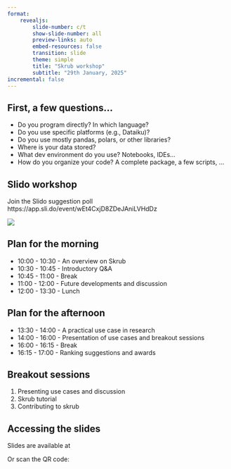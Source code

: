 ```yaml
---
format: 
    revealjs:
        slide-number: c/t
        show-slide-number: all
        preview-links: auto
        embed-resources: false
        transition: slide
        theme: simple
        title: "Skrub workshop"
        subtitle: "29th January, 2025"
incremental: false
---
```

## First, a few questions... {.smaller}
- Do you program directly? In which language?
- Do you use specific platforms (e.g., Dataiku)?
- Do you use mostly pandas, polars, or other libraries?
- Where is your data stored?
- What dev environment do you use? Notebooks, IDEs...
- How do you organize your code? A complete package, a few scripts, ...

## Slido workshop
Join the Slido suggestion poll
https://app.sli.do/event/wEt4CxjD8ZDeJAniLVHdDz

![](images/qr-code-slido.png)

## Plan for the morning {.smaller} 
- 10:00 - 10:30 - An overview on Skrub
- 10:30 - 10:45 - Introductory Q&A
- 10:45 - 11:00 - Break
- 11:00 - 12:00 - Future developments and discussion
- 12:00 - 13:30 - Lunch

## Plan for the afternoon {.smaller}
- 13:30 - 14:00 - A practical use case in research
- 14:00 - 16:00 - Presentation of use cases and breakout sessions
- 16:00 - 16:15 - Break
- 16:15 - 17:00 - Ranking suggestions and awards

## Breakout sessions
1. Presenting use cases and discussion
2. Skrub tutorial
3. Contributing to skrub

## Accessing the slides
Slides are available at 

Or scan the QR code:
